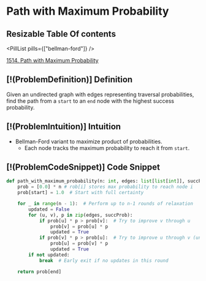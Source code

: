 # Path with Maximum Probability

## Resizable Table Of contents

<DifficultyBadge difficulty="medium" />

<PillList pills={["bellman-ford"]} />

[1514. Path with Maximum Probability](https://leetcode.com/problems/path-with-maximum-probability)

## [!(ProblemDefinition)] Definition

Given an undirected graph with edges representing traversal probabilities, find the path from a `start` to an `end` node with the highest success probability.

## [!(ProblemIntuition)] Intuition

- Bellman-Ford variant to maximize product of probabilities.
    - Each node tracks the maximum probability to reach it from `start`.

## [!(ProblemCodeSnippet)] Code Snippet

```python meta="source=problems/1514-path-with-maximum-probability/solution.py"
def path_with_maximum_probability(n: int, edges: list[list[int]], succProb: list[float], start: int, end: int) -> float:
    prob = [0.0] * n # rob[i] stores max probability to reach node i
    prob[start] = 1.0  # Start with full certainty

    for _ in range(n - 1):  # Perform up to n-1 rounds of relaxation
        updated = False
        for (u, v), p in zip(edges, succProb):
            if prob[u] * p > prob[v]:  # Try to improve v through u
                prob[v] = prob[u] * p
                updated = True
            if prob[v] * p > prob[u]:  # Try to improve u through v (undirected graph)
                prob[u] = prob[v] * p
                updated = True
        if not updated:
            break  # Early exit if no updates in this round

    return prob[end]
```

